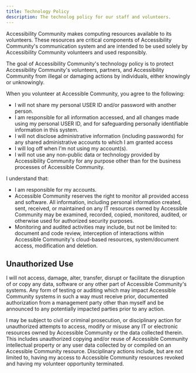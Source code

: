 ```yaml
---
title: Technology Policy
description: The technolog policy for our staff and volunteers.
---
```


Accessibility Community makes computing resources available to its volunteers.
These resources are critical components of Accessibility Community's
communication system and are intended to be used solely by Accessibility
Community volunteers and used responsibly.

The goal of Accessibility Community's technology policy is to protect
Accessibility Community's volunteers, partners, and Accessibility Community
from illegal or damaging actions by individuals, either knowingly or
unknowingly.

When you volunteer at Accessible Community, you agree to the following:

- I will not share my personal USER ID and/or password with another person.
- I am responsible for all information accessed, and all changes made using my personal USER ID, and for safeguarding personally identifiable information in this system.
- I will not disclose administrative information (including passwords) for any shared administrative accounts to which I am granted access
- I will log off when I'm not using my account(s).
- I will not use any non-public data or technology provided by Accessibility Community for any purpose other than for the business processes of Accessible Community.

I understand that:

- I am responsible for my accounts.
- Accessible Community reserves the right to monitor all provided access and software. All information, including personal information created, sent, received, or maintained on any IT resources owned by Accessible Community may be examined, recorded, copied, monitored, audited, or otherwise used for authorized security purposes.
- Monitoring and audited activities may include, but not be limited to: document and code review, interception of interactions within Accessible Community's cloud-based resources, system/document access, modification and deletion.

## Unauthorized Use

I will not access, damage, alter, transfer, disrupt or facilitate the disruption of or copy any data, software or any other part of Accessible Community's systems. Any form of testing or auditing which may impact Accessible Community systems in such a way must receive prior, documented authorization from a management party other than myself and be announced to any potentially impacted parties prior to any action.

I may be subject to civil or criminal prosecution, or disciplinary action for
unauthorized attempts to access, modify or misuse any IT or electronic
resources owned by Accessible Community or the data collected therein. This
includes unauthorized copying and/or reuse of Accessible Community
intellectual property or any user data collected by or compiled on an
Accessible Community resource. Disciplinary actions include, but are not
limited to, having my access to Accessible Community resources revoked and
having my volunteer opportunity terminated.
